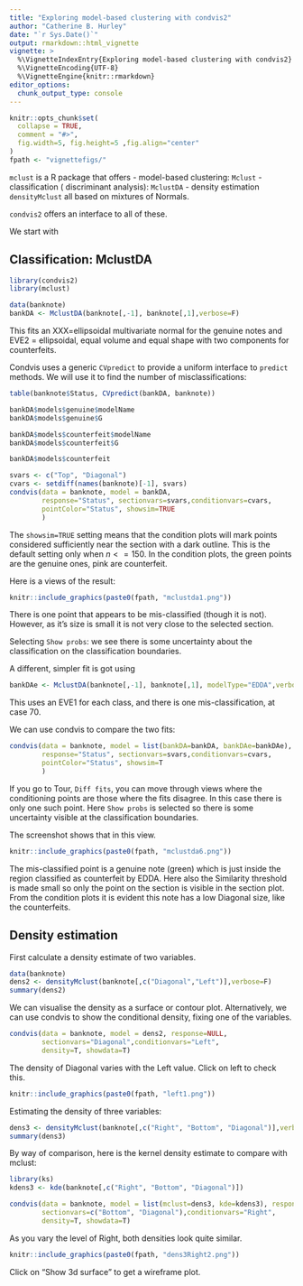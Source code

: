 ```yaml
---
title: "Exploring model-based clustering with condvis2"
author: "Catherine B. Hurley"
date: "`r Sys.Date()`"
output: rmarkdown::html_vignette
vignette: >
  %\VignetteIndexEntry{Exploring model-based clustering with condvis2}
  %\VignetteEncoding{UTF-8}
  %\VignetteEngine{knitr::rmarkdown}
editor_options: 
  chunk_output_type: console
---
```


```r
knitr::opts_chunk$set(
  collapse = TRUE,
  comment = "#>",
  fig.width=5, fig.height=5 ,fig.align="center"
)
fpath <- "vignettefigs/"
```

`mclust` is a R package that offers
- model-based clustering: `Mclust`
- classification ( discriminant analysis): `MclustDA`
- density estimation `densityMclust`
all based on mixtures of Normals.

`condvis2` offers an interface to all of these.

We start with 

## Classification: MclustDA

```r
library(condvis2)
library(mclust)
```

```r
data(banknote)
bankDA <- MclustDA(banknote[,-1], banknote[,1],verbose=F)
```

This fits an XXX=ellipsoidal multivariate normal for the genuine notes and
EVE2 = ellipsoidal, equal volume and equal shape with two components for
 counterfeits.


Condvis uses a generic `CVpredict` to provide a uniform interface to `predict` methods.
We will use it to find the number of misclassifications:

```r
table(banknote$Status, CVpredict(bankDA, banknote))
```

```r
bankDA$models$genuine$modelName
bankDA$models$genuine$G

bankDA$models$counterfeit$modelName
bankDA$models$counterfeit$G

bankDA$models$counterfeit
```




```r
svars <- c("Top", "Diagonal")
cvars <- setdiff(names(banknote)[-1], svars)
condvis(data = banknote, model = bankDA, 
        response="Status", sectionvars=svars,conditionvars=cvars, 
        pointColor="Status", showsim=TRUE
        )
```


The `showsim=TRUE` setting means that the condition plots will mark points considered
sufficiently near the section with a dark outline. This is the default setting only
when $n <= 150$. In the condition plots, the green points are the genuine ones, pink
are counterfeit.

Here is a views of the result:

```r
knitr::include_graphics(paste0(fpath, "mclustda1.png"))
```
There is one point that appears to be mis-classified (though it is not). 
However, as it's size is small it is not very close
to the selected section.

Selecting `Show probs`: we see there is some uncertainty about the classification on the classification
boundaries.








A different, simpler fit is got using

```r
bankDAe <- MclustDA(banknote[,-1], banknote[,1], modelType="EDDA",verbose=F)
```

This uses an EVE1 for each class, and there is one mis-classification, at case 70.



We can use condvis to compare the two fits:

```r
condvis(data = banknote, model = list(bankDA=bankDA, bankDAe=bankDAe), 
        response="Status", sectionvars=svars,conditionvars=cvars, 
        pointColor="Status", showsim=T
        )
```

If you go to Tour, `Diff fits`, you can move through views where the
conditioning points are those where the fits disagree. In this case there is
only one such point.
Here `Show probs` is selected so there is some uncertainty visible at the classification
boundaries.

The screenshot shows that in this view.
```r
knitr::include_graphics(paste0(fpath, "mclustda6.png"))
```

The mis-classified point is a genuine note (green) which is just inside the
region classified as counterfeit by EDDA.
Here also the Similarity threshold is made small so only the point on the section is visible
in the section plot.
From the condition plots it is evident this note has a low  Diagonal size, like the
counterfeits.


## Density estimation

First calculate a density estimate of two variables.
```r
data(banknote)
dens2 <- densityMclust(banknote[,c("Diagonal","Left")],verbose=F) 
summary(dens2)
```

We can visualise the density as a surface or contour plot.
Alternatively, we can use condvis to show the conditional
density, fixing one of the variables.

```r
condvis(data = banknote, model = dens2, response=NULL,
        sectionvars="Diagonal",conditionvars="Left",
        density=T, showdata=T)
```

The density of Diagonal varies with the Left value. Click on left to check this.
```r
knitr::include_graphics(paste0(fpath, "left1.png"))
```


Estimating the density of three variables:

```r
dens3 <- densityMclust(banknote[,c("Right", "Bottom", "Diagonal")],verbose=F) 
summary(dens3)
```

By way of comparison, here is the kernel density estimate to compare with mclust:

```r
library(ks)
kdens3 <- kde(banknote[,c("Right", "Bottom", "Diagonal")])
```

```r
condvis(data = banknote, model = list(mclust=dens3, kde=kdens3), response=NULL,
        sectionvars=c("Bottom", "Diagonal"),conditionvars="Right",
        density=T, showdata=T)
```

As you vary the level of Right, both densities look quite similar.

```r
knitr::include_graphics(paste0(fpath, "dens3Right2.png"))
```
<!-- https://www.ncbi.nlm.nih.gov/pmc/articles/PMC5096736/ -->

Click on "Show 3d surface" to get a wireframe plot.